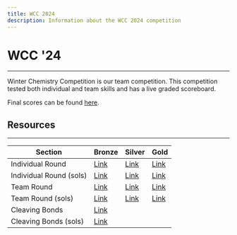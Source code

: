 ```yaml
---
title: WCC 2024
description: Information about the WCC 2024 competition
---
```


# WCC '24

---
Winter Chemistry Competition is our team competition.
This competition tested both individual and team skills and has a live graded scoreboard.

Final scores can be found [here](https://docs.google.com/spreadsheets/d/1cGHBxkN4Ie6-yq0HpcDlQhxZ9SKwYz1tzvAanwx8-Y4/edit?usp=sharing).

<Youtube title="Awards Ceremony" youtubeId="TgvMcNr7D9s" />

## Resources

---

| Section                 | Bronze                                                                                       | Silver                                                                                     | Gold                                                                                       |
| ----------------------- | -------------------------------------------------------------------------------------------- | ------------------------------------------------------------------------------------------ | ------------------------------------------------------------------------------------------ |
| Individual Round        | [Link](https://drive.google.com/file/d/1UAtU_QGTqpqesI5LFhwbNaWvRsmzF-7M/view?usp=sharing)   | [Link](https://drive.google.com/file/d/1-r5D2hSXxQHgvMfpp8kUtMUbv1o3paDe/view?usp=sharing) | [Link](https://drive.google.com/file/d/18GcRDYF2ifXM3qbvaY1tifT-pdPo1vi7/view?usp=sharing) |
| Individual Round (sols) | [Link](https://drive.google.com/drive/folders/1ty2FxShGkeW_hCoMNIJVk1lLc5tGJxWi?usp=sharing)   | [Link](https://drive.google.com/drive/folders/1YOff0FRlyrDc_Jsa88-rMmUQVmCnw_Db?usp=sharing) | [Link](https://drive.google.com/drive/folders/1r4_FA78ZkBDy7RRs75G-Maf7OmU3rSVG?usp=sharing)                                                                                   |
| Team Round              | [Link](https://drive.google.com/file/d/1ve48N7iOG74UPT0McjTYzstw8DQqc1w8/view?usp=sharing)   | [Link](https://drive.google.com/file/d/1EUg0IBXHjQrMflRfanqAZhemS2LeJSqh/view?usp=sharing) | [Link](https://drive.google.com/file/d/1iMcQiRGfU63ucnxK8Ur1IYwJMcSRVBFG/view?usp=sharing) |
| Team Round (sols)       | [Link](https://drive.google.com/drive/folders/1vm4ipsiI5C7e-TFNdqFcinm58yXt3yxJ?usp=sharing)   | [Link](https://drive.google.com/drive/folders/1Eee1VU9B20vHKiQx49U21L6AMl1LGuHQ?usp=sharing) | [Link](https://drive.google.com/drive/folders/18c4h0Ce21KIrfsmN74JhLnJjJwIo23eh?usp=sharing)                                                                                   |
| Cleaving Bonds          | [Link](https://drive.google.com/file/d/1N4nNYVXxdluWI_onWIJaaDbKslcBGIYz/view?usp=sharing) |
| Cleaving Bonds (sols)   | [Link](https://drive.google.com/drive/folders/1uDpR0GFP4LeM8xOu4OHdPDBDQms_s7YC?usp=sharing) |

